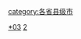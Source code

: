{{Catnav|頁面分類|...|中华人民共和国行政区划|县级行政区|湖北县级行政区}}
{{Catnav|頁面分類|...|中华人民共和国行政区划|县级行政区|县级市|各省县级市}}
{{Catnav|頁面分類|...|中国城市|中国各省城市|湖北城市}}

[[Category:湖北县级行政区|*03]]
[[category:各省县级市|category:各省县级市]]
[[Category:湖北城市|2]]